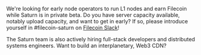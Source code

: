 We're looking for early node operators to run L1 nodes and earn Filecoin while Saturn is in private beta. Do you have server capacity available, notably upload capacity, and want to get in early? If so, please introduce yourself in #filecoin-saturn on [Filecoin Slack](https://filecoin.io/slack)!

The Saturn team is also actively hiring full-stack developers and distributed systems engineers. Want to build an interplanetary, Web3 CDN?